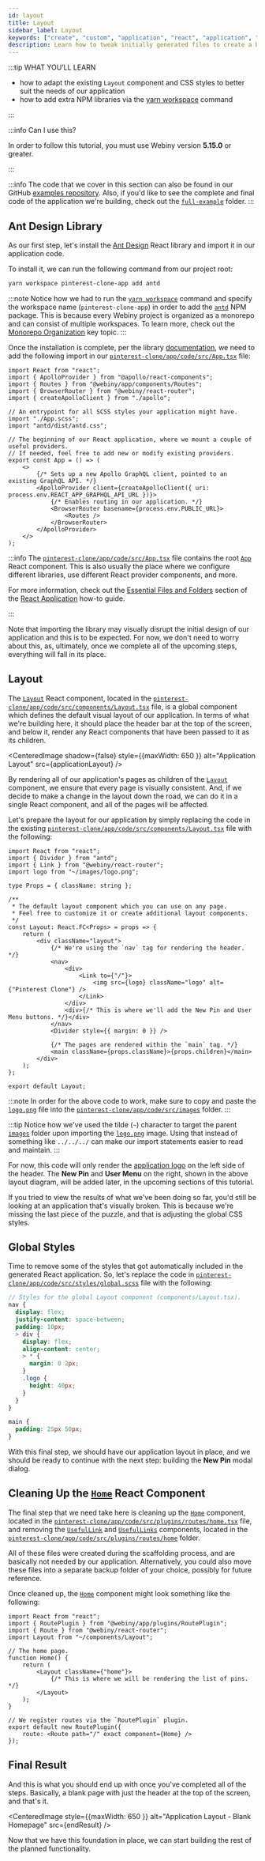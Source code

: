 ```yaml
---
id: layout
title: Layout
sidebar_label: Layout
keywords: ["create", "custom", "application", "react", "application", "basic", "application", "layout"]
description: Learn how to tweak initially generated files to create a basic layout for our application.
---
```



:::tip WHAT YOU’LL LEARN

- how to adapt the existing `Layout` component and CSS styles to better suit the needs of our application
- how to add extra NPM libraries via the [yarn workspace](https://classic.yarnpkg.com/en/docs/cli/workspace/) command

:::

:::info Can I use this?

In order to follow this tutorial, you must use Webiny version **5.15.0** or greater.

:::

:::info
The code that we cover in this section can also be found in our GitHub [examples repository](https://github.com/webiny/webiny-examples/tree/master/create-custom-application/04-react-application/02-layout). Also, if you'd like to see the complete and final code of the application we're building, check out the [`full-example`](https://github.com/webiny/webiny-examples/tree/master/create-custom-application/full-example) folder.
:::

## Ant Design Library

As our first step, let's install the [Ant Design](https://ant.design/docs/react/introduce) React library and import it in our application code.

To install it, we can run the following command from our project root:

```bash
yarn workspace pinterest-clone-app add antd
```

:::note
Notice how we had to run the [`yarn workspace`](https://classic.yarnpkg.com/en/docs/cli/workspace/) command and specify the workspace name (`pinterest-clone-app`) in order to add the [`antd`](https://www.npmjs.com/package/antd) NPM package. This is because every Webiny project is organized as a monorepo and can consist of multiple workspaces. To learn more, check out the [Monorepo Organization](/docs/key-topics/project-organization/monorepo-organization) key topic.
:::

Once the installation is complete, per the library [documentation](https://ant.design/docs/react/getting-started#2.-Use-and-modify-an-antd-component), we need to add the following import in our [`pinterest-clone/app/code/src/App.tsx`](https://github.com/webiny/webiny-examples/blob/master/create-custom-application/04-react-application/02-layout/pinterest-clone/app/code/src/App.tsx) file:

```tsx title="pinterest-clone/app/code/src/App.tsx" {9}
import React from "react";
import { ApolloProvider } from "@apollo/react-components";
import { Routes } from "@webiny/app/components/Routes";
import { BrowserRouter } from "@webiny/react-router";
import { createApolloClient } from "./apollo";

// An entrypoint for all SCSS styles your application might have.
import "./App.scss";
import "antd/dist/antd.css";

// The beginning of our React application, where we mount a couple of useful providers.
// If needed, feel free to add new or modify existing providers.
export const App = () => (
    <>
        {/* Sets up a new Apollo GraphQL client, pointed to an existing GraphQL API. */}
        <ApolloProvider client={createApolloClient({ uri: process.env.REACT_APP_GRAPHQL_API_URL })}>
            {/* Enables routing in our application. */}
            <BrowserRouter basename={process.env.PUBLIC_URL}>
                <Routes />
            </BrowserRouter>
        </ApolloProvider>
    </>
);
```

:::info
The [`pinterest-clone/app/code/src/App.tsx`](https://github.com/webiny/webiny-examples/blob/master/create-custom-application/04-react-application/02-layout/pinterest-clone/app/code/src/App.tsx) file contains the root [`App`](https://github.com/webiny/webiny-examples/blob/master/create-custom-application/04-react-application/02-layout/pinterest-clone/app/code/src/App.tsx#L13) React component. This is also usually the place where we configure different libraries, use different React provider components, and more.

For more information, check out the [Essential Files and Folders](/docs/how-to-guides/scaffolding/react-application#essential-files-and-folders) section of the [React Application](/docs/how-to-guides/scaffolding/react-application#essential-files-and-folders) how-to guide.

:::

Note that importing the library may visually disrupt the initial design of our application and this is to be expected. For now, we don't need to worry about this, as, ultimately, once we complete all of the upcoming steps, everything will fall in its place.

## Layout

The [`Layout`](https://github.com/webiny/webiny-examples/blob/master/create-custom-application/04-react-application/02-layout/pinterest-clone/app/code/src/components/Layout.tsx#L12) React component, located in the [`pinterest-clone/app/code/src/components/Layout.tsx`](https://github.com/webiny/webiny-examples/blob/master/create-custom-application/04-react-application/02-layout/pinterest-clone/app/code/src/components/Layout.tsx) file, is a global component which defines the default visual layout of our application. In terms of what we're building here, it should place the header bar at the top of the screen, and below it, render any React components that have been passed to it as its children.

<CenteredImage shadow={false} style={{maxWidth: 650 }} alt="Application Layout" src={applicationLayout} />

By rendering all of our application's pages as children of the [`Layout`](https://github.com/webiny/webiny-examples/blob/master/create-custom-application/04-react-application/02-layout/pinterest-clone/app/code/src/components/Layout.tsx#L12) component, we ensure that every page is visually consistent. And, if we decide to make a change in the layout down the road, we can do it in a single React component, and all of the pages will be affected.

Let's prepare the layout for our application by simply replacing the code in the existing [`pinterest-clone/app/code/src/components/Layout.tsx`](https://github.com/webiny/webiny-examples/blob/master/create-custom-application/04-react-application/02-layout/pinterest-clone/app/code/src/components/Layout.tsx) file with the following:

```tsx title="pinterest-clone/app/code/src/components/Layout.tsx"
import React from "react";
import { Divider } from "antd";
import { Link } from "@webiny/react-router";
import logo from "~/images/logo.png";

type Props = { className: string };

/**
 * The default layout component which you can use on any page.
 * Feel free to customize it or create additional layout components.
 */
const Layout: React.FC<Props> = props => {
    return (
        <div className="layout">
            {/* We're using the `nav` tag for rendering the header. */}
            <nav>
                <div>
                    <Link to={"/"}>
                        <img src={logo} className="logo" alt={"Pinterest Clone"} />
                    </Link>
                </div>
                <div>{/* This is where we'll add the New Pin and User Menu buttons. */}</div>
            </nav>
            <Divider style={{ margin: 0 }} />

            {/* The pages are rendered within the `main` tag. */}
            <main className={props.className}>{props.children}</main>
        </div>
    );
};

export default Layout;
```

:::note
In order for the above code to work, make sure to copy and paste the [`logo.png`](https://github.com/webiny/webiny-examples/blob/master/create-custom-application/04-react-application/02-layout/pinterest-clone/app/code/src/images/logo.png) file into the [`pinterest-clone/app/code/src/images`](https://github.com/webiny/webiny-examples/tree/master/create-custom-application/04-react-application/02-layout/pinterest-clone/app/code/src/images) folder.
:::

:::tip
Notice how we've used the tilde (`~`) character to target the parent [`images`](https://github.com/webiny/webiny-examples/blob/master/create-custom-application/04-react-application/02-layout/pinterest-clone/app/code/src/images) folder upon importing the [`logo.png`](https://github.com/webiny/webiny-examples/blob/master/create-custom-application/04-react-application/02-layout/pinterest-clone/app/code/src/images/logo.png) image. Using that instead of something like `../../../` can make our import statements easier to read and maintain.
:::

For now, this code will only render the [application logo](https://github.com/webiny/webiny-examples/blob/master/create-custom-application/04-react-application/02-layout/pinterest-clone/app/code/src/images/logo.png) on the left side of the header. The **New Pin** and **User Menu** on the right, shown in the above layout diagram, will be added later, in the upcoming sections of this tutorial.

If you tried to view the results of what we've been doing so far, you'd still be looking at an application that's visually broken. This is because we're missing the last piece of the puzzle, and that is adjusting the global CSS styles.

## Global Styles

Time to remove some of the styles that got automatically included in the generated React application. So, let's replace the code in [`pinterest-clone/app/code/src/styles/global.scss`](https://github.com/webiny/webiny-examples/blob/master/create-custom-application/04-react-application/02-layout/pinterest-clone/app/code/src/styles/global.scss) file with the following:

```scss title="pinterest-clone/app/code/src/styles/global.scss"
// Styles for the global Layout component (components/Layout.tsx).
nav {
  display: flex;
  justify-content: space-between;
  padding: 10px;
  > div {
    display: flex;
    align-content: center;
    > * {
      margin: 0 2px;
    }
    .logo {
      height: 40px;
    }
  }
}

main {
  padding: 25px 50px;
}
```

With this final step, we should have our application layout in place, and we should be ready to continue with the next step: building the **New Pin** modal dialog.

## Cleaning Up the [`Home`](https://github.com/webiny/webiny-examples/blob/master/create-custom-application/04-react-application/02-layout/pinterest-clone/app/code/src/plugins/routes/home.tsx#L7) React Component

The final step that we need take here is cleaning up the [`Home`](https://github.com/webiny/webiny-examples/blob/master/create-custom-application/04-react-application/02-layout/pinterest-clone/app/code/src/plugins/routes/home.tsx#L7) component, located in the [`pinterest-clone/app/code/src/plugins/routes/home.tsx`](https://github.com/webiny/webiny-examples/blob/master/create-custom-application/04-react-application/02-layout/pinterest-clone/app/code/src/plugins/routes/home.tsx) file, and removing the [`UsefulLink`](https://github.com/webiny/webiny-examples/blob/master/create-custom-application/04-react-application/01-introduction/pinterest-clone/app/code/src/plugins/routes/home/UsefulLink.tsx#L10) and [`UsefulLinks`](https://github.com/webiny/webiny-examples/blob/master/create-custom-application/04-react-application/01-introduction/pinterest-clone/app/code/src/plugins/routes/home/UsefulLinks.tsx#L9) components, located in the [`pinterest-clone/app/code/src/plugins/routes/home`](https://github.com/webiny/webiny-examples/blob/master/create-custom-application/04-react-application/01-introduction/pinterest-clone/app/code/src/plugins/routes/home) folder.

All of these files were created during the scaffolding process, and are basically not needed by our application. Alternatively, you could also move these files into a separate backup folder of your choice, possibly for future reference.

Once cleaned up, the [`Home`](https://github.com/webiny/webiny-examples/blob/master/create-custom-application/04-react-application/02-layout/pinterest-clone/app/code/src/plugins/routes/home.tsx#L7) component might look something like the following:

```tsx
import React from "react";
import { RoutePlugin } from "@webiny/app/plugins/RoutePlugin";
import { Route } from "@webiny/react-router";
import Layout from "~/components/Layout";

// The home page.
function Home() {
    return (
        <Layout className={"home"}>
            {/* This is where we will be rendering the list of pins. */}
        </Layout>
    );
}

// We register routes via the `RoutePlugin` plugin.
export default new RoutePlugin({
    route: <Route path="/" exact component={Home} />
});
```

## Final Result

And this is what you should end up with once you've completed all of the steps. Basically, a blank page with just the header at the top of the screen, and that's it.

<CenteredImage style={{maxWidth: 650 }} alt="Application Layout - Blank Homepage" src={endResult} />

Now that we have this foundation in place, we can start building the rest of the planned functionality.
